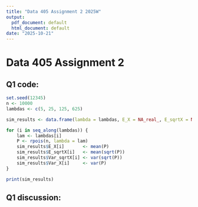 ```yaml
---
title: "Data 405 Assignment 2 2025W"
output:
  pdf_document: default
  html_document: default
date: "2025-10-21"
---
```



# Data 405 Assignment 2

## Q1 code:

```r

set.seed(12345)
n <- 10000
lambdas <- c(5, 25, 125, 625)

sim_results <- data.frame(lambda = lambdas, E_X = NA_real_, E_sqrtX = NA_real_, Var_sqrtX = NA_real_, Var_X = NA_real_)

for (i in seq_along(lambdas)) {
    lam <- lambdas[i]
    P <- rpois(n, lambda = lam)
    sim_results$E_X[i]       <- mean(P)
    sim_results$E_sqrtX[i]   <- mean(sqrt(P))
    sim_results$Var_sqrtX[i] <- var(sqrt(P))
    sim_results$Var_X[i]     <- var(P)
}

print(sim_results)


```

## Q1 discussion:
